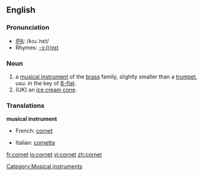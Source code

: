 {{wikipedia}}
[[Category:Musical instruments]]
==English==

===Pronunciation===
*[[IPA]]: /kɔɹ.ˈnɛt/
*Rhymes: [[Rhymes:English:-ɔː(r)nɪt|-ɔː(r)nɪt]]

===Noun===
{{en-noun}}
# a [[musical instrument]] of the [[brass]] family, slightly smaller than a [[trumpet]], usu. in the key of [[B-flat]].
# (UK) an [[ice cream cone]].

===Translations===
'''musical instrument'''
{{top}}
*French: [[cornet#French|cornet]] {{m}}
{{mid}}
*Italian: [[cornetta]] {{f}}
{{bottom}}

[[fr:cornet]]
[[io:cornet]]
[[vi:cornet]]
[[zh:cornet]]